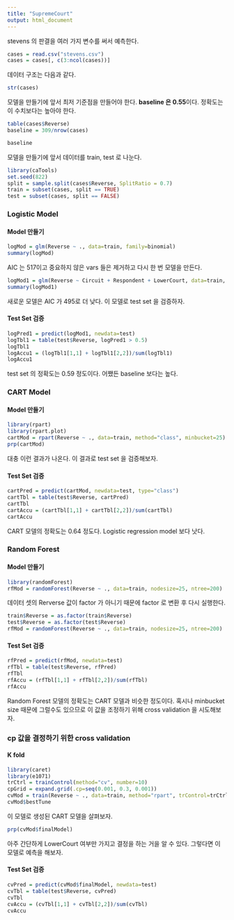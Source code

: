 ```yaml
---
title: "SupremeCourt"
output: html_document
---
```

stevens 의 판결을 여러 가지 변수를 써서 예측한다.   
```r
cases = read.csv("stevens.csv")
cases = cases[, c(3:ncol(cases))]
```
데이터 구조는 다음과 같다. 
```r
str(cases)
```
모델을 만들기에 앞서 최저 기준점을 만들어야 한다. **baseline 은 0.55**이다. 정확도는 이 수치보다는 높아야 한다.
```r
table(cases$Reverse)
baseline = 309/nrow(cases)
```
```r
baseline
```
모델을 만들기에 앞서 데이터를 train, test 로 나눈다.
```r
library(caTools)
set.seed(822)
split = sample.split(cases$Reverse, SplitRatio = 0.7)
train = subset(cases, split == TRUE)
test = subset(cases, split == FALSE)
```
### Logistic Model 
#### Model 만들기
```r
logMod = glm(Reverse ~ ., data=train, family=binomial)
summary(logMod)
```
AIC 는 517이고 중요하지 않은 vars 들은 제거하고 다시 한 번 모델을 만든다. 
```r
logMod1 = glm(Reverse ~ Circuit + Respondent + LowerCourt, data=train, family=binomial)
summary(logMod1)
```
새로운 모델은 AIC 가 495로 더 낮다. 이 모델로 test set 을 검증하자.  

#### Test Set 검증
```r
logPred1 = predict(logMod1, newdata=test)
logTbl1 = table(test$Reverse, logPred1 > 0.5)
logTbl1
logAccu1 = (logTbl1[1,1] + logTbl1[2,2])/sum(logTbl1)
logAccu1
```
test set 의 정확도는 0.59 정도이다. 어쨌든 baseline 보다는 높다.  

### CART Model 
#### Model 만들기 
```r
library(rpart)
library(rpart.plot)
cartMod = rpart(Reverse ~ ., data=train, method="class", minbucket=25)
prp(cartMod)
```
대충 이런 결과가 나온다. 이 결과로 test set 을 검증해보자.  

#### Test Set 검증 
```r
cartPred = predict(cartMod, newdata=test, type="class")
cartTbl = table(test$Reverse, cartPred)
cartTbl
cartAccu = (cartTbl[1,1] + cartTbl[2,2])/sum(cartTbl)
cartAccu
```
CART 모델의 정확도는 0.64 정도다. Logistic regression model 보다 낫다. 

### Random Forest  
#### Model 만들기 
```r
library(randomForest)
rfMod = randomForest(Reverse ~ ., data=train, nodesize=25, ntree=200)
```
데이터 셋의 Rerverse 값이 factor 가 아니기 때문에 factor 로 변환 후 다시 실행한다.  
```r
train$Reverse = as.factor(train$Reverse)
test$Reverse = as.factor(test$Reverse)
rfMod = randomForest(Reverse ~ ., data=train, nodesize=25, ntree=200)
```
#### Test Set 검증  
```r
rfPred = predict(rfMod, newdata=test)
rfTbl = table(test$Reverse, rfPred)
rfTbl
rfAccu = (rfTbl[1,1] + rfTbl[2,2])/sum(rfTbl)
rfAccu
```
Random Forest 모델의 정확도는 CART 모델과 비슷한 정도이다. 혹시나 minbucket size 때문에 그럴수도 있으므로 이 값을 조정하기 위해 cross validation 을 시도해보자.  

### cp 값을 결정하기 위한 cross validation  
#### K fold  
```r
library(caret)
library(e1071)
trCtrl = trainControl(method="cv", number=10)
cpGrid = expand.grid(.cp=seq(0.001, 0.3, 0.001))
cvMod = train(Reverse ~ ., data=train, method="rpart", trControl=trCtrl, tuneGrid=cpGrid)
cvMod$bestTune
```
이 모델로 생성된 CART 모델을 살펴보자. 
```r
prp(cvMod$finalModel)
```
아주 간단하게 LowerCourt 여부만 가지고 결정을 하는 거을 알 수 있다. 그렇다면 이 모델로 예측을 해보자. 

#### Test Set 검증  
```r
cvPred = predict(cvMod$finalModel, newdata=test)
cvTbl = table(test$Reverse, cvPred)
cvTbl
cvAccu = (cvTbl[1,1] + cvTbl[2,2])/sum(cvTbl)
cvAccu
```





